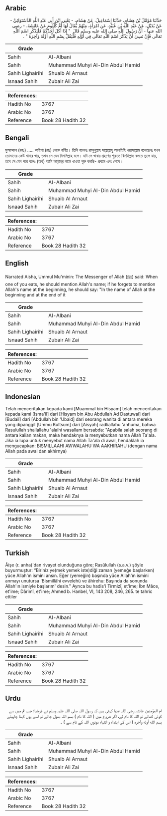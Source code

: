 ## Arabic


<div dir="rtl" lang="ar" style={{fontSize:'larger',backgroundColor:'#f8f9fa',padding:20}}>
حَدَّثَنَا مُؤَمَّلُ بْنُ هِشَامٍ، حَدَّثَنَا إِسْمَاعِيلُ، عَنْ هِشَامٍ، - يَعْنِي ابْنَ أَبِي عَبْدِ اللَّهِ الدَّسْتَوَائِيَّ - عَنْ بُدَيْلٍ، عَنْ عَبْدِ اللَّهِ بْنِ عُبَيْدٍ، عَنِ امْرَأَةٍ، مِنْهُمْ يُقَالُ لَهَا أُمُّ كُلْثُومٍ عَنْ عَائِشَةَ، - رضى الله عنها - أَنَّ رَسُولَ اللَّهِ صلى الله عليه وسلم قَالَ ‏ "‏ إِذَا أَكَلَ أَحَدُكُمْ فَلْيَذْكُرِ اسْمَ اللَّهِ تَعَالَى فَإِنْ نَسِيَ أَنْ يَذْكُرَ اسْمَ اللَّهِ تَعَالَى فِي أَوَّلِهِ فَلْيَقُلْ بِسْمِ اللَّهِ أَوَّلَهُ وَآخِرَهُ ‏"‏ ‏.‏
</div>
<div style={{backgroundColor:'#f8f9fa',padding:20, marginBottom: 10}}><table> <thead> <tr> <th>Grade</th> <th></th> </tr> </thead> <tbody> <tr><td>Sahih</td><td>Al-Albani</td></tr><tr><td>Sahih</td><td>Muhammad Muhyi Al-Din Abdul Hamid</td></tr><tr><td>Sahih Lighairihi</td><td>Shuaib Al Arnaut</td></tr><tr><td>Isnaad Sahih</td><td>Zubair Ali Zai</td></tr></tbody></table><table> <thead> <tr> <th>References:</th> <th></th> </tr> </thead> <tbody><tr><td>Hadith No</td><td>3767</td></tr><tr><td>Arabic No</td><td>3767</td></tr><tr><td>Reference</td><td>Book 28 Hadith 32</td></tr></tbody></table></div>

## Bengali


<div dir="ltr" lang="bn" style={{fontSize:'larger',backgroundColor:'#f8f9fa',padding:20}}>
মুআম্মাল (রহঃ) ..... আইশা (রাঃ) থেকে বর্ণিত। তিনি বলেনঃ রাসূলুল্লাহ সাল্লাল্লাহু আলাইহি ওয়াসাল্লাম বলেছেনঃ যখন তোমাদের কেউ খাবার খায়, তখন সে যেন বিসমিল্লাহ বলে। যদি সে খাবার গ্রহণের শুরুতে বিসমিল্লাহ বলতে ভুলে যায়, তবে সে যেন পরে বলেঃ (অর্থ) আমি আল্লাহ্‌র নামে খাওয়া শুরু করছি- প্রথমে এবং শেষে।
</div>
<div style={{backgroundColor:'#f8f9fa',padding:20, marginBottom: 10}}><table> <thead> <tr> <th>Grade</th> <th></th> </tr> </thead> <tbody> <tr><td>Sahih</td><td>Al-Albani</td></tr><tr><td>Sahih</td><td>Muhammad Muhyi Al-Din Abdul Hamid</td></tr><tr><td>Sahih Lighairihi</td><td>Shuaib Al Arnaut</td></tr><tr><td>Isnaad Sahih</td><td>Zubair Ali Zai</td></tr></tbody></table><table> <thead> <tr> <th>References:</th> <th></th> </tr> </thead> <tbody><tr><td>Hadith No</td><td>3767</td></tr><tr><td>Arabic No</td><td>3767</td></tr><tr><td>Reference</td><td>Book 28 Hadith 32</td></tr></tbody></table></div>

## English


<div dir="ltr" lang="en" style={{fontSize:'larger',backgroundColor:'#f8f9fa',padding:20}}>
Narrated Aisha, Ummul Mu'minin: The Messenger of Allah (ﷺ) said: When one of you eats, he should mention Allah's name; if he forgets to mention Allah's name at the beginning, he should say: "In the name of Allah at the beginning and at the end of it
</div>
<div style={{backgroundColor:'#f8f9fa',padding:20, marginBottom: 10}}><table> <thead> <tr> <th>Grade</th> <th></th> </tr> </thead> <tbody> <tr><td>Sahih</td><td>Al-Albani</td></tr><tr><td>Sahih</td><td>Muhammad Muhyi Al-Din Abdul Hamid</td></tr><tr><td>Sahih Lighairihi</td><td>Shuaib Al Arnaut</td></tr><tr><td>Isnaad Sahih</td><td>Zubair Ali Zai</td></tr></tbody></table><table> <thead> <tr> <th>References:</th> <th></th> </tr> </thead> <tbody><tr><td>Hadith No</td><td>3767</td></tr><tr><td>Arabic No</td><td>3767</td></tr><tr><td>Reference</td><td>Book 28 Hadith 32</td></tr></tbody></table></div>

## Indonesian


<div dir="ltr" lang="id" style={{fontSize:'larger',backgroundColor:'#f8f9fa',padding:20}}>
Telah menceritakan kepada kami [Muammal bin Hisyam] telah menceritakan kepada kami [Isma'il] dari [Hisyam bin Abu Abdullah Ad Dastuwai] dari [Budail] dari [Abdullah bin 'Ubaid] dari seorang wanita di antara mereka yang dipanggil [Ummu Kultsum] dari [Aisyah] radliallahu 'anhuma, bahwa Rasulullah shallallahu 'alaihi wasallam bersabda: "Apabila salah seorang di antara kalian makan, maka hendaknya ia menyebutkan nama Allah Ta'ala. Jika ia lupa untuk menyebut nama Allah Ta'ala di awal, hendaklah ia mengucapkan: BISMILLAAHI AWWALAHU WA AAKHIRAHU (dengan nama Allah pada awal dan akhirnya)
</div>
<div style={{backgroundColor:'#f8f9fa',padding:20, marginBottom: 10}}><table> <thead> <tr> <th>Grade</th> <th></th> </tr> </thead> <tbody> <tr><td>Sahih</td><td>Al-Albani</td></tr><tr><td>Sahih</td><td>Muhammad Muhyi Al-Din Abdul Hamid</td></tr><tr><td>Sahih Lighairihi</td><td>Shuaib Al Arnaut</td></tr><tr><td>Isnaad Sahih</td><td>Zubair Ali Zai</td></tr></tbody></table><table> <thead> <tr> <th>References:</th> <th></th> </tr> </thead> <tbody><tr><td>Hadith No</td><td>3767</td></tr><tr><td>Arabic No</td><td>3767</td></tr><tr><td>Reference</td><td>Book 28 Hadith 32</td></tr></tbody></table></div>

## Turkish


<div dir="ltr" lang="tr" style={{fontSize:'larger',backgroundColor:'#f8f9fa',padding:20}}>
Âişe (r. anha)'dan rivayet olunduğuna göre; Rasûlullah (s.a.v.) şöyle buyurmuştur: “Biriniz ye(mek yemek iste)diği zaman (yemeğe başlarken) yüce Allah'ın ismini ansın. Eğer (yemeğin) başında yüce Allah'ın ismini anmayı unutursa 'Bismillâhi evvelehü ve âhirehu: Başında da sonunda Allah'ın ismiyle başlarım' desin." Ayrıca bu hadis'i Tirmizî, et'ime; İbn Mâce, et'ime; Dârimî, et'ime; Ahmed b. Hanbel, VI, 143 208, 246, 265. te tahric ettiler
</div>
<div style={{backgroundColor:'#f8f9fa',padding:20, marginBottom: 10}}><table> <thead> <tr> <th>Grade</th> <th></th> </tr> </thead> <tbody> <tr><td>Sahih</td><td>Al-Albani</td></tr><tr><td>Sahih</td><td>Muhammad Muhyi Al-Din Abdul Hamid</td></tr><tr><td>Sahih Lighairihi</td><td>Shuaib Al Arnaut</td></tr><tr><td>Isnaad Sahih</td><td>Zubair Ali Zai</td></tr></tbody></table><table> <thead> <tr> <th>References:</th> <th></th> </tr> </thead> <tbody><tr><td>Hadith No</td><td>3767</td></tr><tr><td>Arabic No</td><td>3767</td></tr><tr><td>Reference</td><td>Book 28 Hadith 32</td></tr></tbody></table></div>

## Urdu


<div dir="rtl" lang="ur" style={{fontSize:'larger',backgroundColor:'#f8f9fa',padding:20}}>
ام المؤمنین عائشہ رضی اللہ عنہا کہتی ہیں کہ رسول اللہ صلی اللہ علیہ وسلم نے فرمایا: جب تم میں سے کوئی کھائے تو اللہ کا نام لے، اگر شروع میں ( اللہ کا نام ) بسم اللہ بھول جائے تو اسے یوں کہنا چاہیئے بسم الله أوله وآخره ( اس کی ابتداء و انتہاء دونوں اللہ کے نام سے ) ۔
</div>
<div style={{backgroundColor:'#f8f9fa',padding:20, marginBottom: 10}}><table> <thead> <tr> <th>Grade</th> <th></th> </tr> </thead> <tbody> <tr><td>Sahih</td><td>Al-Albani</td></tr><tr><td>Sahih</td><td>Muhammad Muhyi Al-Din Abdul Hamid</td></tr><tr><td>Sahih Lighairihi</td><td>Shuaib Al Arnaut</td></tr><tr><td>Isnaad Sahih</td><td>Zubair Ali Zai</td></tr></tbody></table><table> <thead> <tr> <th>References:</th> <th></th> </tr> </thead> <tbody><tr><td>Hadith No</td><td>3767</td></tr><tr><td>Arabic No</td><td>3767</td></tr><tr><td>Reference</td><td>Book 28 Hadith 32</td></tr></tbody></table></div>